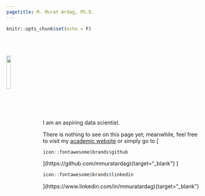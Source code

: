 ```yaml
---
pagetitle: M. Murat Ardag, Ph.D.
---
```


```r
knitr::opts_chunk$set(echo = F)
```

<br />
<br />

<img src="ws_img/mma_c_gp.jpg" style="width:15%; margin-right: 20px" align="left">

<br />
<br />
<br />
<br />
<br />
<br />
<br />
<br />
<br />

I am an aspiring data scientist.

There is nothing to see on this page yet; meanwhile, feel free to visit my [academic website](https://mmuratardag.github.io/academic_website) or simply go to
[
```r
icon::fontawesome$brands$github
```
](https://github.com/mmuratardag){target="_blank"}
[
```r
icon::fontawesome$brands$linkedin
```
](https://www.linkedin.com/in/mmuratardag){target="_blank"}